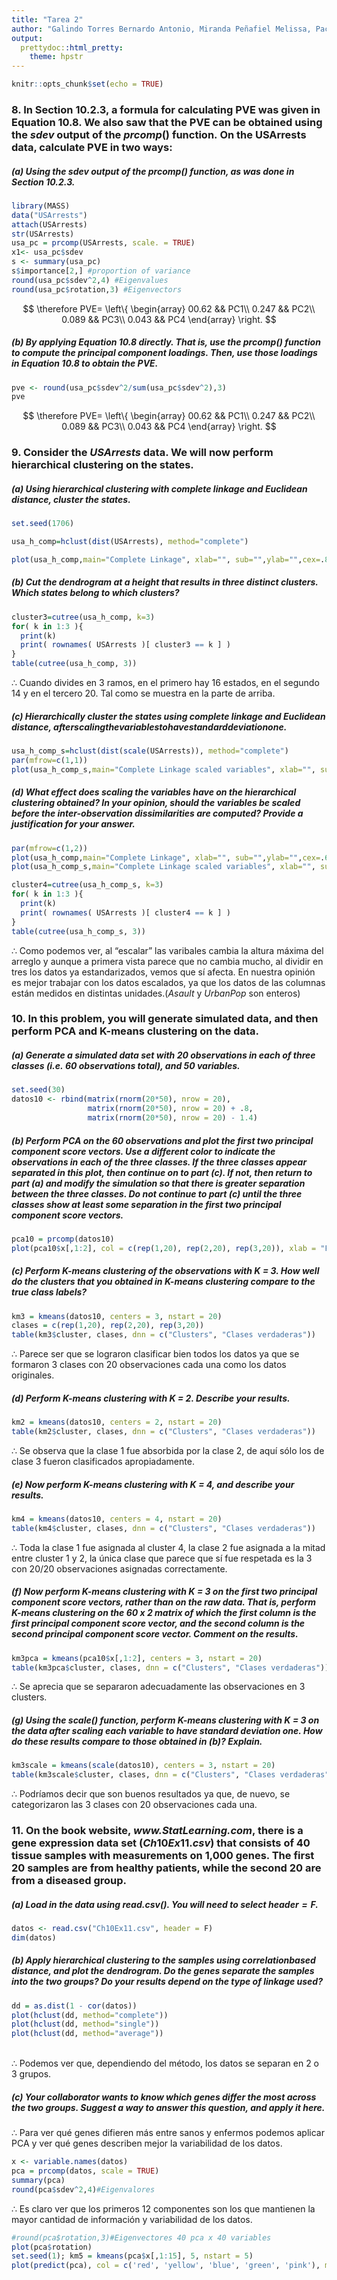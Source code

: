 ---
title: "Tarea 2"
author: "Galindo Torres Bernardo Antonio, Miranda Peñafiel Melissa, Pacheco Martínez Mariana"
output: 
  prettydoc::html_pretty:
    theme: hpstr
---

```{r setup, include=FALSE}
knitr::opts_chunk$set(echo = TRUE)
```

<style>
  .col2 {
    columns: 2 200px;         /* number of columns and width in pixels*/
    -webkit-columns: 2 200px; /* chrome, safari */
    -moz-columns: 2 200px;    /* firefox */
  }
  .col3 {
    columns: 3 100px;
    -webkit-columns: 3 100px;
    -moz-columns: 3 100px;
  }
</style

<div class="col2">
 
### 8. In Section 10.2.3, a formula for calculating PVE was given in Equation 10.8. We also saw that the PVE can be obtained using the $sdev$ output of the $prcomp()$ function.\ On the USArrests data, calculate PVE in two ways:
##### (a) Using the $sdev$ output of the $prcomp()$ function, as was done in Section 10.2.3.
```{r}
library(MASS)
data("USArrests")
attach(USArrests)
str(USArrests)
usa_pc = prcomp(USArrests, scale. = TRUE)
x1<- usa_pc$sdev
s <- summary(usa_pc)
s$importance[2,] #proportion of variance
round(usa_pc$sdev^2,4) #Eigenvalues
round(usa_pc$rotation,3) #Eigenvectors
```
 
 $$ \therefore PVE=
                \left\{ 
                \begin{array}
                00.62  && PC1\\
                0.247 && PC2\\
                0.089 && PC3\\
                0.043 && PC4
                \end{array} \right.
                 $$
                
                
##### (b) By applying Equation 10.8 directly. That is, use the $prcomp()$ function to compute the principal component loadings. Then, use those loadings in Equation 10.8 to obtain the PVE. 
```{r}
pve <- round(usa_pc$sdev^2/sum(usa_pc$sdev^2),3)
pve
```
 $$ \therefore PVE=
                \left\{ 
                \begin{array}
                00.62  && PC1\\
                0.247 && PC2\\
                0.089 && PC3\\
                0.043 && PC4
                \end{array} \right.
                 $$

### 9. Consider the $USArrests$ data. We will now perform hierarchical clustering on the states.
##### (a) Using hierarchical clustering with complete linkage and Euclidean distance, cluster the states.
```{r, fig.width=11, fig.height=8}
set.seed(1706)

usa_h_comp=hclust(dist(USArrests), method="complete")

plot(usa_h_comp,main="Complete Linkage", xlab="", sub="",ylab="",cex=.8)
```

##### (b) Cut the dendrogram at a height that results in three distinct clusters. Which states belong to which clusters?
```{r}
cluster3=cutree(usa_h_comp, k=3)
for( k in 1:3 ){
  print(k)
  print( rownames( USArrests )[ cluster3 == k ] )
}
table(cutree(usa_h_comp, 3))

```
$\therefore$  Cuando divides en 3 ramos, en el primero hay 16 estados, en el segundo 14 y en el tercero 20. Tal como se muestra en la parte de arriba.\ 

##### (c) Hierarchically cluster the states using complete linkage and Euclidean distance, $after scaling the variables to have standard deviation one$.
```{r, fig.width=11, fig.height=8} 
usa_h_comp_s=hclust(dist(scale(USArrests)), method="complete")
par(mfrow=c(1,1))
plot(usa_h_comp_s,main="Complete Linkage scaled variables", xlab="", sub="",ylab="", cex=.7)
```

##### (d) What effect does scaling the variables have on the hierarchical clustering obtained? In your opinion, should the variables be scaled before the inter-observation dissimilarities are computed?\ Provide a justification for your answer.
```{r, fig.width=12, fig.height=8}
par(mfrow=c(1,2))
plot(usa_h_comp,main="Complete Linkage", xlab="", sub="",ylab="",cex=.6)
plot(usa_h_comp_s,main="Complete Linkage scaled variables", xlab="", sub="",ylab="", cex=.6)

cluster4=cutree(usa_h_comp_s, k=3)
for( k in 1:3 ){
  print(k)
  print( rownames( USArrests )[ cluster4 == k ] )
}
table(cutree(usa_h_comp_s, 3))
```
$\therefore$ Como podemos ver, al "escalar" las varibales cambia la altura máxima del arreglo y aunque a primera vista parece que no cambia mucho, al dividir en tres los datos ya estandarizados, vemos que sí afecta. En nuestra opinión es mejor trabajar con los datos escalados, ya que los datos de las columnas están medidos en distintas unidades.($Asault$ y $UrbanPop$ son enteros) 

### 10. In this problem, you will generate simulated data, and then perform PCA and K-means clustering on the data.
##### (a) Generate a simulated data set with 20 observations in each of three classes (i.e. 60 observations total), and 50 variables. 
```{r}
set.seed(30)
datos10 <- rbind(matrix(rnorm(20*50), nrow = 20),
                 matrix(rnorm(20*50), nrow = 20) + .8,
                 matrix(rnorm(20*50), nrow = 20) - 1.4)
```

##### (b) Perform PCA on the 60 observations and plot the first two principal component score vectors. Use a different color to indicate the observations in each of the three classes. If the three classes appear separated in this plot, then continue on to part (c). If not, then return to part (a) and modify the simulation so that there is greater separation between the three classes. Do not continue to part (c) until the three classes show at least some separation in the first two principal component score vectors.
```{r}
pca10 = prcomp(datos10)
plot(pca10$x[,1:2], col = c(rep(1,20), rep(2,20), rep(3,20)), xlab = "Primer componente principal", ylab = "Segundo componente principal")
```

##### (c) Perform K-means clustering of the observations with K = 3. How well do the clusters that you obtained in K-means clustering compare to the true class labels?
```{r}
km3 = kmeans(datos10, centers = 3, nstart = 20)
clases = c(rep(1,20), rep(2,20), rep(3,20))
table(km3$cluster, clases, dnn = c("Clusters", "Clases verdaderas"))
```
$\therefore$ Parece ser que se lograron clasificar bien todos los datos ya que se formaron 3 clases con 20 observaciones cada una como los datos originales.


##### (d) Perform K-means clustering with K = 2. Describe your results.
```{r}
km2 = kmeans(datos10, centers = 2, nstart = 20)
table(km2$cluster, clases, dnn = c("Clusters", "Clases verdaderas"))
```
$\therefore$ Se observa que la clase 1 fue absorbida por la clase 2, de aquí sólo los de clase 3 fueron clasificados apropiadamente.

##### (e) Now perform K-means clustering with K = 4, and describe your results.
```{r}
km4 = kmeans(datos10, centers = 4, nstart = 20)
table(km4$cluster, clases, dnn = c("Clusters", "Clases verdaderas"))
```
$\therefore$ Toda la clase 1 fue asignada al cluster 4, la clase 2 fue asignada a la mitad entre cluster 1 y 2, la única clase que parece que sí fue respetada es la 3 con 20/20 observaciones asignadas correctamente.

##### (f) Now perform K-means clustering with K = 3 on the first two principal component score vectors, rather than on the raw data. That is, perform K-means clustering on the 60 x 2 matrix of which the first column is the first principal component score vector, and the second column is the second principal component score vector. Comment on the results.
```{r}
km3pca = kmeans(pca10$x[,1:2], centers = 3, nstart = 20)
table(km3pca$cluster, clases, dnn = c("Clusters", "Clases verdaderas"))
```
$\therefore$ Se aprecia que se separaron adecuadamente las observaciones en 3 clusters.

##### (g) Using the scale() function, perform K-means clustering with K = 3 on the data after scaling each variable to have standard deviation one. How do these results compare to those obtained in (b)? Explain.
```{r}
km3scale = kmeans(scale(datos10), centers = 3, nstart = 20)
table(km3scale$cluster, clases, dnn = c("Clusters", "Clases verdaderas"))
```
$\therefore$ Podríamos decir que son buenos resultados ya que, de nuevo, se categorizaron las 3 clases con 20 observaciones cada una.



### 11. On the book website, _www.StatLearning.com_, there is a gene expression data set ($Ch10Ex11.csv$) that consists of 40 tissue samples with measurements on 1,000 genes. The first 20 samples are from healthy patients, while the second 20 are from a diseased group.

##### (a) Load in the data using $read.csv()$. You will need to select $header=F$.
```{r}
datos <- read.csv("Ch10Ex11.csv", header = F)
dim(datos)
```

##### (b) Apply hierarchical clustering to the samples using correlationbased distance, and plot the dendrogram. Do the genes separate the samples into the two groups? Do your results depend on the type of linkage used?
```{r}
dd = as.dist(1 - cor(datos))
plot(hclust(dd, method="complete"))
plot(hclust(dd, method="single"))
plot(hclust(dd, method="average"))
```
\
$\therefore$ Podemos ver que, dependiendo del método, los datos se separan en 2 o 3 grupos. \

##### (c) Your collaborator wants to know which genes differ the most across the two groups. Suggest a way to answer this question, and apply it here.
$\therefore$ Para ver qué genes difieren más entre sanos y enfermos podemos aplicar PCA y ver qué genes describen mejor la variabilidad de los datos.\

```{r}
x <- variable.names(datos)
pca = prcomp(datos, scale = TRUE)
summary(pca)
round(pca$sdev^2,4)#Eigenvalores
```

$\therefore$ Es claro ver que los primeros 12 componentes son los que mantienen la mayor cantidad de información y variabilidad de los datos.   

```{r}
#round(pca$rotation,3)#Eigenvectores 40 pca x 40 variables
plot(pca$rotation)
set.seed(1); km5 = kmeans(pca$x[,1:15], 5, nstart = 5) 
plot(predict(pca), col = c('red', 'yellow', 'blue', 'green', 'pink'), main = "K-Means (k=5)")
```

